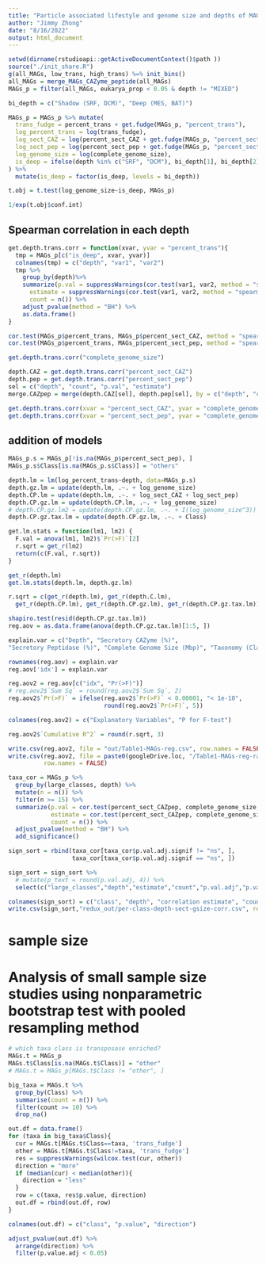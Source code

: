 ```yaml
---
title: "Particle associated lifestyle and genome size and depths of MAGs"
author: "Jimmy Zhong"
date: "8/16/2022"
output: html_document
---
```


```r
setwd(dirname(rstudioapi::getActiveDocumentContext()$path ))
source("./init_share.R")
g(all_MAGs, low_trans, high_trans) %=% init_bins()
all_MAGs = merge_MAGs_CAZyme_peptide(all_MAGs)
MAGs_p = filter(all_MAGs, eukarya_prop < 0.05 & depth != "MIXED")

bi_depth = c("Shadow (SRF, DCM)", "Deep (MES, BAT)")

MAGs_p = MAGs_p %>% mutate(
  trans_fudge = percent_trans + get.fudge(MAGs_p, "percent_trans"),
  log_percent_trans = log(trans_fudge),
  log_sect_CAZ = log(percent_sect_CAZ + get.fudge(MAGs_p, "percent_sect_CAZ")),
  log_sect_pep = log(percent_sect_pep + get.fudge(MAGs_p, "percent_sect_CAZ")),
  log_genome_size = log(complete_genome_size),
  is_deep = ifelse(depth %in% c("SRF", "DCM"), bi_depth[1], bi_depth[2])
) %>%
  mutate(is_deep = factor(is_deep, levels = bi_depth))
```

```r
t.obj = t.test(log_genome_size~is_deep, MAGs_p)

1/exp(t.obj$conf.int)
```

## Spearman correlation in each depth
```r
get.depth.trans.corr = function(xvar, yvar = "percent_trans"){
  tmp = MAGs_p[c("is_deep", xvar, yvar)]
  colnames(tmp) = c("depth", "var1", "var2")
  tmp %>%
    group_by(depth)%>%
    summarize(p.val = suppressWarnings(cor.test(var1, var2, method = "spearman")$p.val),
      estimate = suppressWarnings(cor.test(var1, var2, method = "spearman")$estimate),
      count = n()) %>%
    adjust_pvalue(method = "BH") %>%
    as.data.frame()
}

cor.test(MAGs_p$percent_trans, MAGs_p$percent_sect_CAZ, method = "spearman")
cor.test(MAGs_p$percent_trans, MAGs_p$percent_sect_pep, method = "spearman")

get.depth.trans.corr("complete_genome_size")

depth.CAZ = get.depth.trans.corr("percent_sect_CAZ")
depth.pep = get.depth.trans.corr("percent_sect_pep")
sel = c("depth", "count", "p.val", "estimate")
merge.CAZpep = merge(depth.CAZ[sel], depth.pep[sel], by = c("depth", "count"))
```

```r
get.depth.trans.corr(xvar = "percent_sect_CAZ", yvar = "complete_genome_size")
get.depth.trans.corr(xvar = "percent_sect_pep", yvar = "complete_genome_size")
```


## addition of models
```r
MAGs_p.s = MAGs_p[!is.na(MAGs_p$percent_sect_pep), ]
MAGs_p.s$Class[is.na(MAGs_p.s$Class)] = "others"

depth.lm = lm(log_percent_trans~depth, data=MAGs_p.s)
depth.gz.lm = update(depth.lm, .~. + log_genome_size)
depth.CP.lm = update(depth.lm, .~. + log_sect_CAZ + log_sect_pep)
depth.CP.gz.lm = update(depth.CP.lm, .~. + log_genome_size)
# depth.CP.gz.lm2 = update(depth.CP.gz.lm, .~. + I(log_genome_size^3))
depth.CP.gz.tax.lm = update(depth.CP.gz.lm, .~. + Class)

get.lm.stats = function(lm1, lm2) {
  F.val = anova(lm1, lm2)$`Pr(>F)`[2]
  r.sqrt = get_r(lm2)
  return(c(F.val, r.sqrt))
}

get_r(depth.lm)
get.lm.stats(depth.lm, depth.gz.lm)
```

```r
r.sqrt = c(get_r(depth.lm), get_r(depth.C.lm), 
  get_r(depth.CP.lm), get_r(depth.CP.gz.lm), get_r(depth.CP.gz.tax.lm))

shapiro.test(resid(depth.CP.gz.tax.lm))
reg.aov = as.data.frame(anova(depth.CP.gz.tax.lm)[1:5, ])

explain.var = c("Depth", "Secretory CAZyme (%)",
"Secretory Peptidase (%)", "Complete Genome Size (Mbp)", "Taxonomy (Class)")

rownames(reg.aov) = explain.var
reg.aov['idx'] = explain.var

reg.aov2 = reg.aov[c("idx", "Pr(>F)")]
# reg.aov2$`Sum Sq` = round(reg.aov2$`Sum Sq`, 2)
reg.aov2$`Pr(>F)` = ifelse(reg.aov2$`Pr(>F)` < 0.00001, "< 1e-10", 
                           round(reg.aov2$`Pr(>F)`, 5))

colnames(reg.aov2) = c("Explanatory Variables", "P for F-test")

reg.aov2$`Cumulative R^2` = round(r.sqrt, 3)

write.csv(reg.aov2, file = "out/Table1-MAGs-reg.csv", row.names = FALSE)
write.csv(reg.aov2, file = paste0(googleDrive.loc, "/Table1-MAGs-reg-raw.csv"),
          row.names = FALSE)
```


```r
taxa_cor = MAGs_p %>%
  group_by(large_classes, depth) %>%
  mutate(n = n()) %>%
  filter(n >= 15) %>%
  summarize(p.val = cor.test(percent_sect_CAZpep, complete_genome_size, method = "spearman")$p.val,
            estimate = cor.test(percent_sect_CAZpep, complete_genome_size, method = "spearman")$estimate,
            count = n()) %>%
  adjust_pvalue(method = "BH") %>%
  add_significance()

sign_sort = rbind(taxa_cor[taxa_cor$p.val.adj.signif != "ns", ],
                  taxa_cor[taxa_cor$p.val.adj.signif == "ns", ]) 

sign_sort = sign_sort %>%
  # mutate(p_text = round(p.val.adj, 4)) %>%
  select(c("large_classes","depth","estimate","count","p.val.adj","p.val.adj.signif"))

colnames(sign_sort) = c("class", "depth", "correlation estimate", "count", "adjusted p-value", "significance")
write.csv(sign_sort,"redux_out/per-class-depth-sect-gsize-corr.csv", row.names = FALSE)
```


# sample size
# Analysis of small sample size studies using nonparametric bootstrap test with pooled resampling method

```r
# which taxa class is transposase enriched?
MAGs.t = MAGs_p
MAGs.t$Class[is.na(MAGs.t$Class)] = "other"
# MAGs.t = MAGs_p[MAGs.t$Class != "other", ]

big_taxa = MAGs.t %>% 
  group_by(Class) %>%
  summarise(count = n()) %>%
  filter(count >= 10) %>%
  drop_na()

out.df = data.frame()
for (taxa in big_taxa$Class){
  cur = MAGs.t[MAGs.t$Class==taxa, 'trans_fudge']
  other = MAGs.t[MAGs.t$Class!=taxa, 'trans_fudge']
  res = suppressWarnings(wilcox.test(cur, other))
  direction = "more"
  if (median(cur) < median(other)){
    direction = "less"
  }
  row = c(taxa, res$p.value, direction)
  out.df = rbind(out.df, row)
}

colnames(out.df) = c("class", "p.value", "direction")

adjust_pvalue(out.df) %>%
  arrange(direction) %>%
  filter(p.value.adj < 0.05)
```

